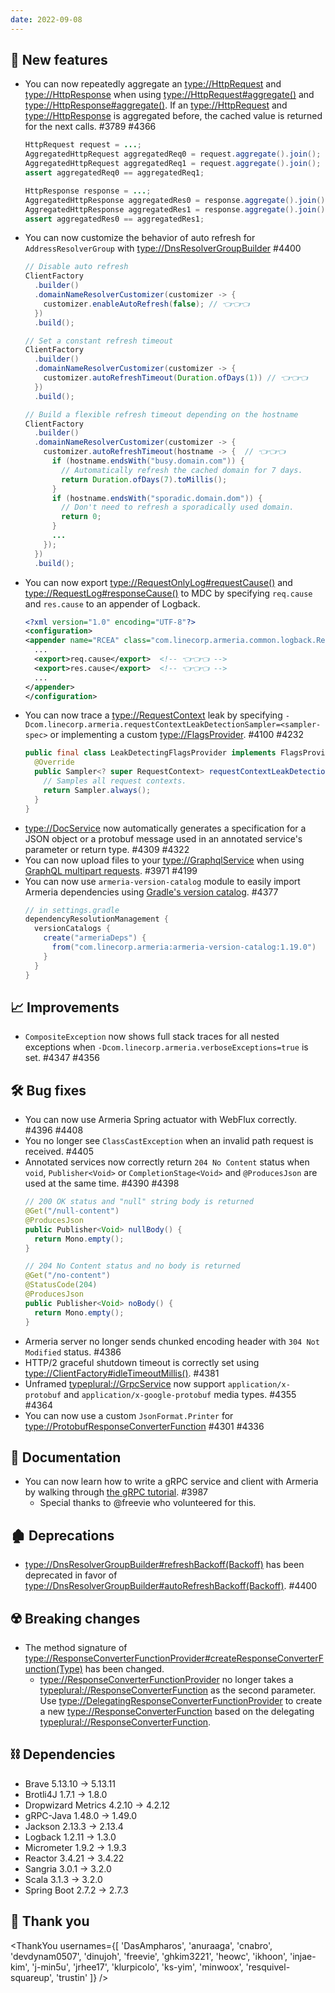 ```yaml
---
date: 2022-09-08
---
```


## 🌟 New features

- You can now repeatedly aggregate an <type://HttpRequest> and <type://HttpResponse> when using
  <type://HttpRequest#aggregate()> and <type://HttpResponse#aggregate()>. If an <type://HttpRequest> and
  <type://HttpResponse> is aggregated before, the cached value is returned for the next calls. #3789 #4366
  ```java
  HttpRequest request = ...;
  AggregatedHttpRequest aggregatedReq0 = request.aggregate().join();
  AggregatedHttpRequest aggregatedReq1 = request.aggregate().join();
  assert aggregatedReq0 == aggregatedReq1;
  
  HttpResponse response = ...;
  AggregatedHttpResponse aggregatedRes0 = response.aggregate().join();
  AggregatedHttpResponse aggregatedRes1 = response.aggregate().join();
  assert aggregatedRes0 == aggregatedRes1;
  ```
- You can now customize the behavior of auto refresh for `AddressResolverGroup` with
  <type://DnsResolverGroupBuilder> #4400
  ```java 
  // Disable auto refresh 
  ClientFactory
    .builder()
    .domainNameResolverCustomizer(customizer -> { 
      customizer.enableAutoRefresh(false); // 👈👈👈
    })
    .build();
  
  // Set a constant refresh timeout 
  ClientFactory
    .builder()
    .domainNameResolverCustomizer(customizer -> { 
      customizer.autoRefreshTimeout(Duration.ofDays(1)) // 👈👈👈
    })
    .build(); 
  
  // Build a flexible refresh timeout depending on the hostname
  ClientFactory
    .builder()
    .domainNameResolverCustomizer(customizer -> { 
      customizer.autoRefreshTimeout(hostname -> {  // 👈👈👈
        if (hostname.endsWith("busy.domain.com")) { 
          // Automatically refresh the cached domain for 7 days. 
          return Duration.ofDays(7).toMillis(); 
        } 
        if (hostname.endsWith("sporadic.domain.dom")) { 
          // Don't need to refresh a sporadically used domain. 
          return 0; 
        } 
        ... 
      }); 
    })
    .build();
  ```
- You can now export <type://RequestOnlyLog#requestCause()> and <type://RequestLog#responseCause()> to MDC
  by specifying `req.cause` and `res.cause` to an appender of Logback.
  ```xml
  <?xml version="1.0" encoding="UTF-8"?>
  <configuration>
  <appender name="RCEA" class="com.linecorp.armeria.common.logback.RequestContextExportingAppender">
    ...
    <export>req.cause</export>  <!-- 👈👈👈 -->
    <export>res.cause</export>  <!-- 👈👈👈 -->
    ...
  </appender>
  </configuration>
  ```
- You can now trace a <type://RequestContext> leak by specifying `-Dcom.linecorp.armeria.requestContextLeakDetectionSampler=<sampler-spec>`
  or implementing a custom <type://FlagsProvider>. #4100 #4232
  ```java
  public final class LeakDetectingFlagsProvider implements FlagsProvider {
    @Override
    public Sampler<? super RequestContext> requestContextLeakDetectionSampler() {
      // Samples all request contexts.
      return Sampler.always();
    }
  }
  ```
- <type://DocService> now automatically generates a specification for a JSON object or a protobuf message used 
  in an annotated service's parameter or return type. #4309 #4322
- You can now upload files to your <type://GraphqlService> when using 
  [GraphQL multipart requests](https://github.com/jaydenseric/graphql-multipart-request-spec). #3971 #4199
- You can now use `armeria-version-catalog` module to easily import Armeria dependencies
  using [Gradle's version catalog](https://docs.gradle.org/current/userguide/platforms.html#sec:version-catalog-plugin). #4377
  ```groovy
  // in settings.gradle
  dependencyResolutionManagement {
    versionCatalogs {
      create("armeriaDeps") {
        from("com.linecorp.armeria:armeria-version-catalog:1.19.0")
      }
    }
  }
  ```

## 📈 Improvements

- `CompositeException` now shows full stack traces for all nested exceptions 
  when `-Dcom.linecorp.armeria.verboseExceptions=true` is set. #4347 #4356

## 🛠️ Bug fixes

- You can now use Armeria Spring actuator with WebFlux correctly. #4396 #4408
- You no longer see `ClassCastException` when an invalid path request is received. #4405
- Annotated services now correctly return `204 No Content` status when `void`, `Publisher<Void>` or
  `CompletionStage<Void>` and `@ProducesJson` are used at the same time. #4390 #4398
  ```java
  // 200 OK status and "null" string body is returned
  @Get("/null-content")
  @ProducesJson
  public Publisher<Void> nullBody() {
    return Mono.empty();
  }
  
  // 204 No Content status and no body is returned
  @Get("/no-content")
  @StatusCode(204)
  @ProducesJson
  public Publisher<Void> noBody() {
    return Mono.empty();
  }
  ```
- Armeria server no longer sends chunked encoding header with `304 Not Modified` status. #4386
- HTTP/2 graceful shutdown timeout is correctly set using <type://ClientFactory#idleTimeoutMillis()>. #4381
- Unframed <typeplural://GrpcService> now support `application/x-protobuf` and `application/x-google-protobuf`
  media types. #4355 #4364
- You can now use a custom `JsonFormat.Printer` for <type://ProtobufResponseConverterFunction>  #4301 #4336

## 📃 Documentation

- You can now learn how to write a gRPC service and client with Armeria by walking through
   [the gRPC tutorial](/tutorials/grpc/blog). #3987
  - Special thanks to @freevie who volunteered for this.

## 🏚️ Deprecations

- <type://DnsResolverGroupBuilder#refreshBackoff(Backoff)> has been deprecated in favor of
  <type://DnsResolverGroupBuilder#autoRefreshBackoff(Backoff)>. #4400

## ☢️ Breaking changes

- The method signature of <type://ResponseConverterFunctionProvider#createResponseConverterFunction(Type)> has
  been changed.
  - <type://ResponseConverterFunctionProvider> no longer takes a <typeplural://ResponseConverterFunction> as 
    the second parameter. Use <type://DelegatingResponseConverterFunctionProvider> to create a new 
    <type://ResponseConverterFunction> based on the delegating <typeplural://ResponseConverterFunction>.

## ⛓ Dependencies

- Brave 5.13.10 → 5.13.11
- Brotli4J 1.7.1 → 1.8.0
- Dropwizard Metrics 4.2.10 → 4.2.12
- gRPC-Java 1.48.0 → 1.49.0
- Jackson 2.13.3 → 2.13.4
- Logback 1.2.11 → 1.3.0
- Micrometer 1.9.2 → 1.9.3
- Reactor 3.4.21 → 3.4.22
- Sangria 3.0.1 → 3.2.0
- Scala 3.1.3 → 3.2.0
- Spring Boot 2.7.2 → 2.7.3

## 🙇 Thank you

<ThankYou usernames={[
  'DasAmpharos',
  'anuraaga',
  'cnabro',
  'devdynam0507',
  'dinujoh',
  'freevie',
  'ghkim3221',
  'heowc',
  'ikhoon',
  'injae-kim',
  'j-min5u',
  'jrhee17',
  'klurpicolo',
  'ks-yim',
  'minwoox',
  'resquivel-squareup',
  'trustin'
]} />
